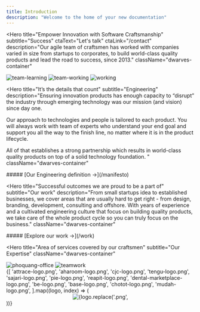 ```yaml
---
title: Introduction
description: "Welcome to the home of your new documentation"
---
```

<Hero
  title="Empower Innovation
  with Software Craftsmanship"
  subtitle="Success"
  ctaText="Let's talk"
  ctaLink="/contact"
  description="Our agile team of craftsmen has worked with companies varied in size
  from startups to corporates, to build world-class quality products and
  lead the road to success, since 2013."
  className="dwarves-container"
>
<Section>
<Row gap="2xl" className="grid grid-cols-1 lg:grid-cols-3 gap-8 max-w-auto">
<Image
  src="./images/home/team-learning.png"
  alt="team-learning"
  className="hidden lg:block"
/>
<Image
  src="./images/home/team-working.png"
  alt="team-working"
/>
<Image
  src="./images/home/working.png"
  alt="working"
  className="hidden lg:block"
/>
</Row>
</Section>
</Hero>

<Hero
  title="It’s the details that count"
  subtitle="Engineering"
  description="Ensuring innovation products has enough capacity to “disrupt” the industry through emerging
  technology was our mission (and vision) since day one.
  
  Our approach to technologies and people is tailored to each product. You will always work with
  team of experts who understand your end goal and support you all the way to the finish line, no
  matter where it is in the product lifecycle.
  
  All of that establishes a strong partnership which results in world-class quality products on top
  of a solid technology foundation.
  "
  className="dwarves-container"
>
<Section>
  <Container className="grid grid-cols-1 md:grid-cols-2 lg:grid-cols-4 gap-8 max-w-auto">
    <FeatureCard
      title="Pride in
      well-crafted products"
      bgImage="./images/home/svg/bg-item-1.svg"
      iconImg="./images/home/svg/logo-item-1.svg"
    />
    <FeatureCard
      title="Cultivating
      engineering culture"
      bgImage="./images/home/svg/bg-item-2.svg"
      iconImg="./images/home/svg/logo-item-2.svg"
    />
    <FeatureCard
      title="Embracing the Agile Manifesto"
      bgImage="./images/home/svg/bg-item-3.svg"
      iconImg="./images/home/svg/logo-item-3.svg"
    />
    <FeatureCard
      title="Technical decision based on real value"
      bgImage="./images/home/svg/bg-item-4.svg"
      iconImg="./images/home/svg/logo-item-4.svg"
    />
  </Container>
</Section>
##### [Our Engineering definition →](/manifesto)
</Hero>

<Hero
  title="Successful outcomes
  we are proud to be a part of"
  subtitle="Our work"
  description="From small startups idea to established businesses, we cover areas that are usually hard to get
  right - from design, branding, development, consulting and offshore. With years of experience
  and a cultivated engineering culture that focus on building quality products, we take care of the
  whole product cycle so you can truly focus on the business."
  className="dwarves-container"
>
<Section>
  <Container className="grid grid-cols-1 lg:grid-cols-2 gap-8 max-w-auto">
    <SolutionHighlight
      label="Ideate"
      title="Spark and kick-off your innovation ideas"
      description="We’re the “soul mate” you need to ship the MVP in a
      timely manner so you can quickly validate your idea
      and turn it into reality."
      bgGraphic="./images/home/svg/bg-ideate.svg"
    />
    <SolutionHighlight
      label="Design"
      title="Empower startups through design solutions"
      description="Emphasize your business solution through Design
      Thinking - our approach to create strategic and
      people-centric design solutions. Together we
      collaborate to build experiences that make a
      successful product."
      bgGraphic="./images/home/svg/bg-branding.svg"
    />
    <SolutionHighlight
      label="Build"
      title="Make your dream product possible"
      description="Our woodland, backed by talented and ambitious
      workforce with years of experience, is the top-of-mind
      place for founders looking to scale up their engineering
      capabilities."
      bgGraphic="./images/home/svg/bg-build.svg"
    />
    <SolutionHighlight
      label="Offshore"
      title="Build a trustworthy network
      between talents and founders"
      description="Over the years, we thrive to continuously build a wide
      network of trust between talents and founders, with
      trust at the center of values.
      We connect founders with skillful developers across Asia."
      bgGraphic="./images/home/svg/bg-offshore.svg"
    />
  </Container>
</Section>
##### [Explore our work →](/work)
</Hero>

<Hero
  title="Area of services covered by our craftsmen"
  subtitle="Our Expertise"
  className="dwarves-container"
>
<Section>
  <NavigationDropDownContent
    groups={siteConfig?.header?.navigation.tabs[0].groups}
    className="grid-cols-1 md:grid-cols-2 lg:grid-cols-4 gap-8 max-w-auto mx-0 px-0"
  />
</Section>
</Hero>

<Section className="dwarves-container">
  <HStack gap="xl">
  <FlexItem className="flex-1 lg:basis-2/3">
    <Image
      src="./images/home/phoquang-office.jpg"
      alt="phoquang-office"
    />
    </FlexItem>
  <FlexItem className="hidden lg:block lg:basis-1/3">
    <Image
      src="./images/home/teamwork.png"
      alt="teamwork"
      className="px-2.5"
    />
    </FlexItem>
  </HStack>
</Section>

<Section className="mx-auto py-16 flex items-center w-full dwarves-container !max-w-6xl">
  <Container className="grid grid-cols-2 lg:grid-cols-4 gap-8 max-w-auto">
    {[
      'attrace-logo.png',
      'aharoom-logo.png',
      'cjc-logo.png',
      'tengu-logo.png',
      'sajari-logo.png',
      'pie-logo.png',
      'reapit-logo.png',
      'dental-marketplace-logo.png',
      'be-logo.png',
      'base-logo.png',
      'chotot-logo.png',
      'mudah-logo.png',
    ].map((logo, index) => (
      <Center className="h-full lg:h-40 max-h-[80px] lg:max-h-[160px] px-12 min-w-[200px]" key={index}>
        <Image
          src={`./images/home/${logo}`}
          alt={logo.replace('.png', '')}
          className="w-auto h-full object-contain relative"
          containerClassName="h-full w-full flex items-center justify-center"
        />
      </Center>
    ))}
  </Container>
</Section>

<Contact />
